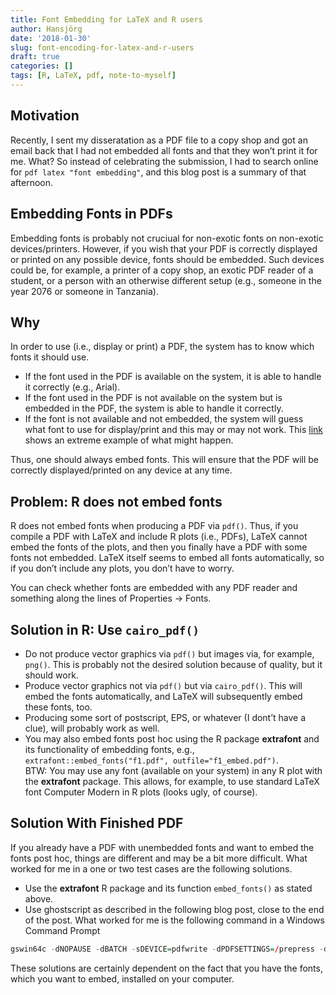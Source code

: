 ```yaml
---
title: Font Embedding for LaTeX and R users
author: Hansjörg
date: '2018-01-30'
slug: font-encoding-for-latex-and-r-users
draft: true
categories: []
tags: [R, LaTeX, pdf, note-to-myself]
---
```


## Motivation

Recently, I sent my disseratation as a PDF file to a copy shop and got an email back that I had not embedded all fonts and that they won't print it for me. What? So instead of celebrating the submission, I had to search online for `pdf latex "font embedding"`, and this blog post is a summary of that afternoon.

## Embedding Fonts in PDFs

Embedding fonts is probably not cruciual for non-exotic fonts on non-exotic devices/printers. However, if you wish that your PDF is correctly displayed or printed on any possible device, fonts should be embedded. Such devices could be, for example, a printer of a copy shop, an exotic PDF reader of a student, or a person with an otherwise different setup (e.g., someone in the year 2076 or someone in Tanzania).

## Why

In order to use (i.e., display or print) a PDF, the system has to know which fonts it should use.

* If the font used in the PDF is available on the system, it is able to handle it correctly (e.g., Arial).
* If the font used in the PDF is not available on the system but is embedded in the PDF, the system is able to handle it correctly.
* If the font is not available and not embedded, the system will guess what font to use for display/print and this may or may not work. This [link](http://wiki.opf-labs.org/download/attachments/101613571/fonts_notembedded.jpg?version=1&modificationDate=1430223649000) shows an extreme example of what might happen.

Thus, one should always embed fonts. This will ensure that the PDF will be correctly displayed/printed on any device at any time.


## Problem: R does not embed fonts

R does not embed fonts when producing a PDF via `pdf()`. Thus, if you compile a PDF with LaTeX and include R plots (i.e., PDFs), LaTeX cannot embed the fonts of the plots, and then you finally have a PDF with some fonts not embedded. LaTeX itself seems to embed all fonts automatically, so if you don't include any plots, you don't have to worry.

You can check whether fonts are embedded with any PDF reader and something along the lines of Properties -> Fonts.


## Solution in R: Use `cairo_pdf()`

* Do not produce vector graphics via `pdf()` but images via, for example, `png()`. This is probably not the desired solution because of quality, but it should work.
* Produce vector graphics not via `pdf()` but via `cairo_pdf()`. This will embed the fonts automatically, and LaTeX will subsequently embed these fonts, too.
* Producing some sort of postscript, EPS, or whatever (I dont't have a clue), will probably work as well.
* You may also embed fonts post hoc using the R package **extrafont** and its functionality of embedding fonts, e.g., `extrafont::embed_fonts("f1.pdf", outfile="f1_embed.pdf")`.  
BTW: You may use any font (available on your system) in any R plot with the **extrafont** package. This allows, for example, to use standard LaTeX font Computer Modern in R plots (looks ugly, of course).


## Solution With Finished PDF

If you already have a PDF with unembedded fonts and want to embed the fonts post hoc, things are different and may be a bit more difficult. What worked for me in a one or two test cases are the following solutions.

* Use the **extrafont** R package and its function `embed_fonts()` as stated above.
* Use ghostscript as described in the following blog post, close to the end of the post. What worked for me is the following command in a Windows Command Prompt
	
```r
gswin64c -dNOPAUSE -dBATCH -sDEVICE=pdfwrite -dPDFSETTINGS=/prepress -dEmbedAllFonts=true -sOutputFile=C:\...\my_plot_embedded.pdf -f C:\...\my_plot.pdf
```

These solutions are certainly dependent on the fact that you have the fonts, which you want to embed, installed on your computer.
